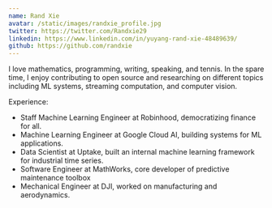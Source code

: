 ```yaml
---
name: Rand Xie
avatar: /static/images/randxie_profile.jpg
twitter: https://twitter.com/Randxie29
linkedin: https://www.linkedin.com/in/yuyang-rand-xie-48489639/
github: https://github.com/randxie
---
```


I love mathematics, programming, writing, speaking, and tennis. In the spare time, I enjoy contributing to open source and researching on different topics including ML systems, streaming computation, and computer vision.

Experience:

- Staff Machine Learning Engineer at Robinhood, democratizing finance for all.
- Machine Learning Engineer at Google Cloud AI, building systems for ML applications.
- Data Scientist at Uptake, built an internal machine learning framework for industrial time series.
- Software Engineer at MathWorks, core developer of predictive maintenance toolbox
- Mechanical Engineer at DJI, worked on manufacturing and aerodynamics.

